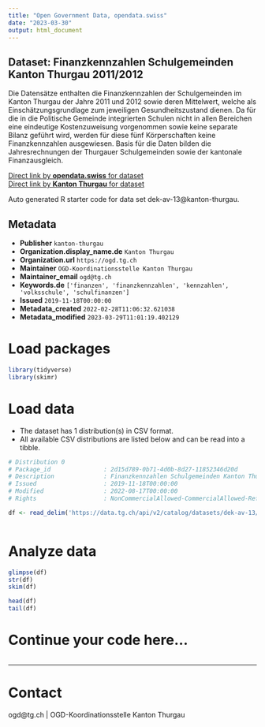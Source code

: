 ```yaml
---
title: "Open Government Data, opendata.swiss"
date: "2023-03-30"
output: html_document
---
```


## Dataset: Finanzkennzahlen Schulgemeinden Kanton Thurgau 2011/2012

Die Datensätze enthalten die Finanzkennzahlen der Schulgemeinden im Kanton Thurgau der Jahre 2011 und 2012 sowie deren Mittelwert, welche als Einschätzungsgrundlage zum jeweiligen Gesundheitszustand dienen. Da für die in die Politische Gemeinde integrierten Schulen nicht in allen Bereichen eine eindeutige Kostenzuweisung vorgenommen sowie keine separate Bilanz geführt wird, werden für diese fünf Körperschaften keine Finanzkennzahlen ausgewiesen. Basis für die Daten bilden die Jahresrechnungen der Thurgauer Schulgemeinden sowie der kantonale Finanzausgleich.

[Direct link by **opendata.swiss** for dataset](https://opendata.swiss/de/dataset/finanzkennzahlen-schulgemeinden-kanton-thurgau-2011-2012)<br>
[Direct link by **Kanton Thurgau** for dataset](https://data.tg.ch/explore/dataset/dek-av-13/)

Auto generated R starter code for data set dek-av-13@kanton-thurgau.

## Metadata

- **Publisher** `kanton-thurgau`
- **Organization.display_name.de** `Kanton Thurgau`
- **Organization.url** `https://ogd.tg.ch`
- **Maintainer** `OGD-Koordinationsstelle Kanton Thurgau`
- **Maintainer_email** `ogd@tg.ch`
- **Keywords.de** `['finanzen', 'finanzkennzahlen', 'kennzahlen', 'volksschule', 'schulfinanzen']`
- **Issued** `2019-11-18T00:00:00`
- **Metadata_created** `2022-02-28T11:06:32.621038`
- **Metadata_modified** `2023-03-29T11:01:19.402129`


# Load packages

```r

library(tidyverse)
library(skimr)

```

# Load data

-   The dataset has 1 distribution(s) in CSV format.
-   All available CSV distributions are listed below and can be read into a tibble.

```r

# Distribution 0
# Package_id               : 2d15d789-0b71-4d0b-8d27-11852346d20d
# Description              : Finanzkennzahlen Schulgemeinden Kanton Thurgau 2011/2012 (csv)
# Issued                   : 2019-11-18T00:00:00
# Modified                 : 2022-08-17T00:00:00
# Rights                   : NonCommercialAllowed-CommercialAllowed-ReferenceRequired

df <- read_delim('https://data.tg.ch/api/v2/catalog/datasets/dek-av-13/exports/csv')



```

# Analyze data

```r

glimpse(df)
str(df)
skim(df)

head(df)
tail(df)

```

# Continue your code here...

```r

```

------------------------------------------------------------------------

# Contact

ogd@tg.ch | OGD-Koordinationsstelle Kanton Thurgau
